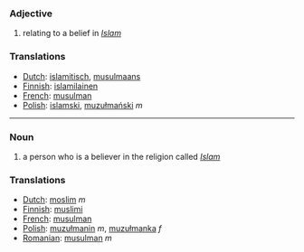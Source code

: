 ===Adjective===
# relating to a belief in ''[[Islam]]''

===Translations===
*[[Dutch]]: [[islamitisch]], [[musulmaans]]
*[[Finnish]]: [[islamilainen]]
*[[French]]: [[musulman]]
*[[Polish]]: [[islamski]], [[muzułmański]] ''m''

----

===Noun===
# a person who is a believer in the religion called ''[[Islam]]''

===Translations===
*[[Dutch]]: [[moslim]] ''m''
*[[Finnish]]: [[muslimi]]
*[[French]]: [[musulman]]
*[[Polish]]: [[muzułmanin]] ''m'', [[muzułmanka]] ''f''
*[[Romanian]]: [[musulman]] ''m''
